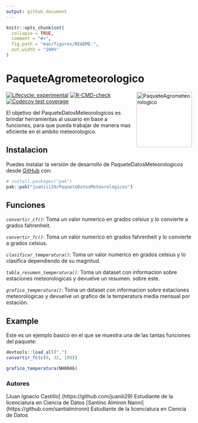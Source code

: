 ```yaml
---
output: github_document
---
```


<!-- README.md is generated from README.Rmd. Please edit that file -->

```r
knitr::opts_chunk$set(
  collapse = TRUE,
  comment = "#>",
  fig.path = "man/figures/README-",
  out.width = "100%"
)
```

# PaqueteAgrometeorologico
<img src="man/figures/logo.png" alt="PaqueteAgrometeorologico" align="right" style="float: right; margin-left: 10px;" width="150"/>

<!-- badges: start -->

[![Lifecycle: experimental](https://img.shields.io/badge/lifecycle-experimental-orange.svg)](https://lifecycle.r-lib.org/articles/stages.html#experimental)
[![R-CMD-check](https://github.com/juaniii29/PaqueteDatosMeteorologicos/actions/workflows/R-CMD-check.yaml/badge.svg)](https://github.com/juaniii29/PaqueteDatosMeteorologicos/actions/workflows/R-CMD-check.yaml)
[![Codecov test coverage](https://codecov.io/gh/juaniii29/PaqueteDatosMeteorologicos/graph/badge.svg)](https://app.codecov.io/gh/juaniii29/PaqueteDatosMeteorologicos)
<!-- badges: end -->

El objetivo del PaqueteDatosMeteorologicos es brindar herramientas al usuario en base a funciones, para que pueda trabajar de manera mas eficiente en el ambito meteorologico.

## Instalacion

Puedes instalar la versión de desarrollo de PaqueteDatosMeteorologicos desde [GitHub](https://github.com/) con:

``` r
# install.packages("pak")
pak::pak("juaniii29/PaqueteDatosMeteorologicos")
```

## Funciones

*`convertir_cf()`*: Toma un valor numerico en grados celsius y lo convierte a grados fahrenheit.

*`convertir_fc()`*: Toma un valor numerico en grados fahrenheit y lo convierte a grados celsius.

*`clasificar_temperatura()`*: Toma un valor numerico en grados celsius y lo clasifica dependiendo de su magnitud.

*`tabla_resumen_temperatura()`*: Toma un dataset con informacion sobre estaciones meteorologicas y devuelve un resumen. sobre este.

*`grafico_temperatura()`*: Toma un dataset con informacion sobre estaciones meteorologicas y devuelve un grafico de la temperatura media mensual por estación.

## Example

Este es un ejemplo basico en el que se muestra una de las tantas funciones del paquete:

```r
devtools::load_all(".")
convertir_fc(c(0, 32, 100))
```

```r
grafico_temperatura(NH0046)
```

### Autores

[Juan Ignacio Castillo] (https://github.com/juaniii29) Estudiante de la licenciatura en Ciencia de Datos
[Santino Almiron Nanni] (https://github.com/santialmironn) Estudiante de la licenciatura en Ciencia de Datos
